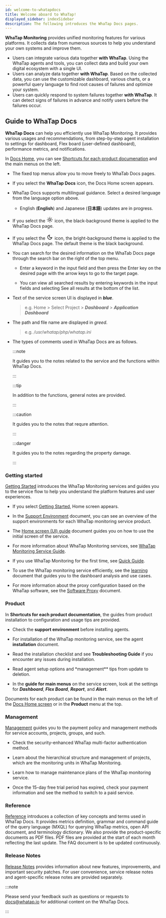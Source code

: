 ```yaml
---
id: welcome-to-whatapdocs
title: Welcome aboard to WhaTap!
displayed_sidebar: indexSidebar
description: The following introduces the WhaTap Docs pages.
---
```


**WhaTap Monitoring** provides unified monitoring features for various platforms. It collects data from numerous sources to help you understand your own systems and improve them. 

-   Users can integrate various data together **with WhaTap**. Using the WhaTap agents and tools, you can collect data and build your own digital ecosystem with a single UI. 
-   Users can analyze data together **with WhaTap**. Based on the collected data, you can use the customizable dashboard, various charts, or a powerful query language to find root causes of failures and optimize your system.
-   Users can quickly respond to system failures together **with WhaTap**. It can detect signs of failures in advance and notify users before the failures occur.

## Guide to WhaTap Docs

**WhaTap Docs** can help you efficiently use WhaTap Monitoring. It provides various usages and recommendations, from step-by-step agent installation to settings for dashboard, Flex board (user-defined dashboard), performance metrics, and notifications.  

In [Docs Home](./), you can see [Shortcuts for each product documenation](./#shortcut-product) and the main menus on the left. 

<ImgLang img='whatap-docs-upper.svg' desc=''/>

-   The fixed top menus allow you to move freely to WhaTab Docs pages. 

-   If you select the **WhaTap Docs** icon, the Docs Home screen appears.

-   WhaTap Docs supports multilingual guidance. Select a desired language from the language option above.

    -   English (**English**) and Japanese (**日本語**) updates are in progress. 

-   If you select the <svg viewBox="0 -4 24 26" width="22" height="22" class="ic-gs"><path fill="currentColor" d="M12,9c1.65,0,3,1.35,3,3s-1.35,3-3,3s-3-1.35-3-3S10.35,9,12,9 M12,7c-2.76,0-5,2.24-5,5s2.24,5,5,5s5-2.24,5-5 S14.76,7,12,7L12,7z M2,13l2,0c0.55,0,1-0.45,1-1s-0.45-1-1-1l-2,0c-0.55,0-1,0.45-1,1S1.45,13,2,13z M20,13l2,0c0.55,0,1-0.45,1-1 s-0.45-1-1-1l-2,0c-0.55,0-1,0.45-1,1S19.45,13,20,13z M11,2v2c0,0.55,0.45,1,1,1s1-0.45,1-1V2c0-0.55-0.45-1-1-1S11,1.45,11,2z M11,20v2c0,0.55,0.45,1,1,1s1-0.45,1-1v-2c0-0.55-0.45-1-1-1C11.45,19,11,19.45,11,20z M5.99,4.58c-0.39-0.39-1.03-0.39-1.41,0 c-0.39,0.39-0.39,1.03,0,1.41l1.06,1.06c0.39,0.39,1.03,0.39,1.41,0s0.39-1.03,0-1.41L5.99,4.58z M18.36,16.95 c-0.39-0.39-1.03-0.39-1.41,0c-0.39,0.39-0.39,1.03,0,1.41l1.06,1.06c0.39,0.39,1.03,0.39,1.41,0c0.39-0.39,0.39-1.03,0-1.41 L18.36,16.95z M19.42,5.99c0.39-0.39,0.39-1.03,0-1.41c-0.39-0.39-1.03-0.39-1.41,0l-1.06,1.06c-0.39,0.39-0.39,1.03,0,1.41 s1.03,0.39,1.41,0L19.42,5.99z M7.05,18.36c0.39-0.39,0.39-1.03,0-1.41c-0.39-0.39-1.03-0.39-1.41,0l-1.06,1.06 c-0.39,0.39-0.39,1.03,0,1.41s1.03,0.39,1.41,0L7.05,18.36z"></path></svg> icon, the black-background theme is applied to the WhaTap Docs page.

-   If you select the <svg viewBox="0 -4 24 26" width="22" height="22" class="ic-gs"><path fill="currentColor" d="M9.37,5.51C9.19,6.15,9.1,6.82,9.1,7.5c0,4.08,3.32,7.4,7.4,7.4c0.68,0,1.35-0.09,1.99-0.27C17.45,17.19,14.93,19,12,19 c-3.86,0-7-3.14-7-7C5,9.07,6.81,6.55,9.37,5.51z M12,3c-4.97,0-9,4.03-9,9s4.03,9,9,9s9-4.03,9-9c0-0.46-0.04-0.92-0.1-1.36 c-0.98,1.37-2.58,2.26-4.4,2.26c-2.98,0-5.4-2.42-5.4-5.4c0-1.81,0.89-3.42,2.26-4.4C12.92,3.04,12.46,3,12,3L12,3z"></path></svg> icon, the bright-background theme is applied to the WhaTap Docs page. The default theme is the black background.

-   You can search for the desired information on the WhaTab Docs page through the search bar on the right of the top menu.

    -   Enter a keyword in the input field and then press the Enter key on the desired page with the arrow keys to go to the target page.

    -   You can view all searched results by entering keywords in the input fields and selecting See all results at the bottom of the list.

-   Text of the service screen UI is displayed in **_blue_**.

    > e.g. Home > Select Project > **_Dashboard_** > **_Application Dashboard_**

-   The path and file name are displayed in _greed_.

    > e.g. _/usr/whatap/php/whatap.ini_

-   The types of comments used in WhaTap Docs are as follows.

    :::note

    It guides you to the notes related to the service and the functions within WhaTap Docs.

    :::

    :::tip

    In addition to the functions, general notes are provided.

    :::

    :::caution

    It guides you to the notes that requre attention.

    :::

    :::danger

    It guides you to the notes regarding the property damage.

    :::

### Getting started

[Getting Started](./) introduces the WhaTap Monitoring services and guides you to the service flow to help you understand the platform features and user experiences. 

-   If you select [Getting Started](./), Home screen appears. 

-   In the [Support Environment](support-env) document, you can see an overview of the support environments for each WhaTap monitoring service product. 

-   The [Home screen (UI) guide](main-ui-intro) document guides you on how to use the initial screen of the service. 

-   For more information about WhaTap Monitoring services, see [WhaTap Monitoring Service Guide](whatap-overview).

-   If you use WhaTap Monitoring for the first time, see [Quick Guide](quick-guide).

-   To use the WhaTap monitoring service efficiently, see the [learning](learning-guides) document that guides you to the dashboard analysis and use cases. 

-   For more information about the proxy configuration based on the WhaTap software, see the [Software Proxy](software-proxy) document.

### Product

In **Shortcuts for each product documentation**, the guides from product installation to configuration and usage tips are provided. 

-   Check the **support environment** before installing agents. 

-   For installation of the WhaTap monitoring service, see the agent **installation** document.

-   Read the installation checklist and see **Troubleshooting Guide** if you encounter any issues during installation. 

-   Read agent setup options and \*management\*\* tips from update to deletion. 

-   In the **guide for main menus** on the service screen, look at the settings for **_Dashboard_**, **_Flex Board_**, **_Report_**, and **_Alert_**.

Documents for each product can be found in the main menus on the left of the [Docs Home screen](./) or in the **Product** menu at the top.

### Management

[Management](manage) guides you to the payment policy and management methods for service accounts, projects, groups, and such. 

-   Check the security-enhanced WhaTap multi-factor authentication method. 

-   Learn about the hierarchical structure and management of projects, which are the monitoring units in WhaTap Monitoring. 

-   Learn how to manage maintenance plans of the WhaTap monitoring service. 

-   Once the 15-day free trial period has expired, check your payment information and see the method to switch to a paid service.

### Reference

[Reference](reference) introduces a collection of key concepts and terms used in WhaTap Docs. It provides metrics definition, grammar and command guide of the query language (MXQL) for querying WhaTap metrics, open API document, and terminology dictionary. We also provide the product-specific documents as PDF files. PDF files are provided at the start of each month reflecting the last update. The FAQ document is to be updated continuously.  

### Release Notes

[Release Notes](release-notes) provides information about new features, improvements, and important security patches. For user convenience, service release notes and agent-specific release notes are provided separately.

:::note

Please send your feedback such as questions or requests to docs@whatap.io for additional content on the WhaTap Docs.

:::
